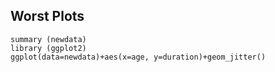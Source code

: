 ## Worst Plots

```
summary (newdata)
library (ggplot2)
ggplot(data=newdata)+aes(x=age, y=duration)+geom_jitter()

```


